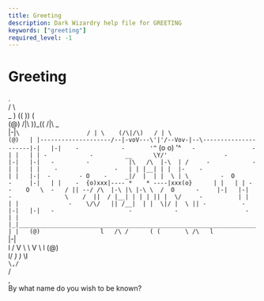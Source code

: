 ```yaml
---
title: Greeting
description: Dark Wizardry help file for GREETING
keywords: ["greeting"]
required_level: -1
---
```


# Greeting

.  
                                    /   \  
   _                        )      ((   ))     (  
  (@)                      /|\      ))_((     /|\                        _  
  |-|`\                   / | \    (/\|/\)   / | \                      (@)  
  | |--------------------/--|-voV---\'|'/--Vov-|--\---------------------|-|  
  |-|    -            -       '^`   (o o)  '^`    -                -    | |  
  | | -            -         __      \Y/'                -              |-|  
  |-|   -         -           |\   /\  |-\  | /     -            -      | |  
  | |    -                -   | | |__| | |  |-    -                     | |  
  |-|  -        - O    -     _|/  |  | |  \ | \         -  O      -     |-|  
  | |    -  {o)xxx|---- *    * ----|xxx(o}      | |  
  | | -      -    O   \  -   / || --/ /\  |-\ |\ |-\ \  /  O      -     |-|  
  |-|  -               \    /  ||  / |__| | | | || |  \/     -          | |  
  | |              -    \/\/   || /__|  | |  \|/ |  \ || -          -   |-|  
  |-|   -                     -            -                   -        | |  
  |_|___________________________________________________________________| |  
  (@)                 l   /\ /      ( (       \ /\   l                `\|-|  
                      l /   V        \ \       V   \ l                  (@)  
                      l/             _) )_          \I  
                                     `\,/`  
                                       \/  
                                       ,  
By what name do you wish to be known?
